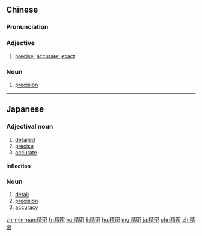 ==Chinese==
{{zh-forms}}

===Pronunciation===
{{zh-pron
|m=jīngmì
|c=zing1 mat6
|mn=cheng-bi̍t
|cat=a,n
}}

===Adjective===
{{zh-adj}}

# [[precise]]; [[accurate]]; [[exact]]

===Noun===
{{zh-noun}}

# [[precision]]
#: {{zh-x|精密 儀器|'''precision''' instrument}}

{{zh-cat|Advanced}}

----

==Japanese==
{{ja-kanjitab|せい|みつ|yomi=o}}

===Adjectival noun===
{{ja-adj|infl=na|せいみつ}}

# [[detailed]]
# [[precise]]
# [[accurate]]

====Inflection====
{{ja-na|せいみつ}}

===Noun===
{{ja-noun|せいみつ}}

# [[detail]]
# [[precision]]
# [[accuracy]]

[[zh-min-nan:精密]]
[[fr:精密]]
[[ko:精密]]
[[li:精密]]
[[hu:精密]]
[[mg:精密]]
[[ja:精密]]
[[chr:精密]]
[[zh:精密]]